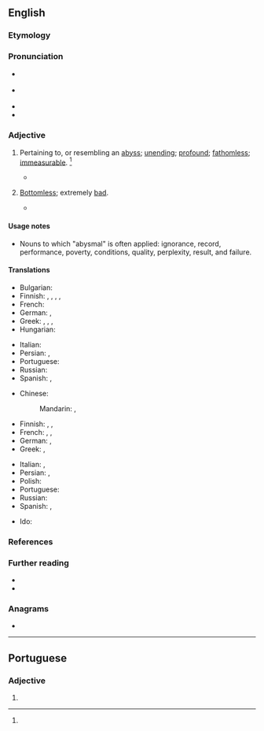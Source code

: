 ==English==

===Etymology===
{{PIE root|en|dʰewb}}
{{suffix|abysm|al|lang=en}}

===Pronunciation===
* {{a|RP}} {{IPA|/əˈbɪz.ml̩/|lang=en}}
* {{a|US}} {{IPA|/əˈbɪz.ml̩/|lang=en}}
* {{audio|en-us-abysmal.ogg|Audio (US)|lang=en}}
* {{rhymes|ɪsməl|lang=en}}

===Adjective===
{{en-adj}}

# {{lb|en|now|rare}} Pertaining to, or resembling an [[abyss]]; [[unending]]; [[profound]]; [[fathomless]]; [[immeasurable]]. {{defdate|First attested in the mid 17<sup>th</sup> century.}}<ref name=SOED/>
#* {{quote-book|author=Carlyle|passage=Geology gives one the same '''abysmal''' extent of time that astronomy does of space. {{defdate|First attested in the early 19<sup>th</sup> century.}}<ref name=SOED>{{R:SOED5|page=11}}</ref>}}
# {{lb|en|figurative}} [[bottomless|Bottomless]]; extremely [[bad]].
#* {{quote-journal
|date=June 9, 2012
|author=Owen Phillips
|title=Euro 2012: Netherlands 0-1 Denmark
|work=BBC Sport
|url=http://www.bbc.co.uk/sport/0/football/18138777
|page=
|passage=Robben curled an effort against the foot of the post from the edge of the box after being gifted the ball by an '''abysmal''' clearance from keeper Stephan Andersen.}}

====Usage notes====
* Nouns to which "abysmal" is often applied: ignorance, record, performance, poverty, conditions, quality, perplexity, result, and failure.

====Translations====
{{trans-top|pertaining to, or resembling an abyss; bottomless; unending; profound}}
* Bulgarian: {{t+|bg|бездънен}}
* Finnish: {{t|fi|pohjaton}}, {{t+|fi|äärimmäinen}}, {{t+|fi|surkea}}, {{t+|fi|toivoton}}, {{t+|fi|kelvoton}}
* French: {{t+|fr|abyssal|m}}
* German: {{t|de|abgründig}}, {{t|de|abgrundtief}}
* Greek: {{t+|el|αβυσσαλέος|m|sc=Grek}}, {{t+|el|απύθμενος|m|sc=Grek}}, {{t|el|απειροβαθής|m|sc=Grek}}, {{t+|el|άπατος|m|sc=Grek}}
* Hungarian: {{t+|hu|feneketlen}}
{{trans-mid}}
* Italian: {{t+|it|abissale}}
* Persian: {{t|fa|مغاک‌مانند|tr=mağâk-mânand|sc=fa-Arab}}, {{t|fa|ژرفناک|tr=žarf-nâk|sc=fa-Arab}}
* Portuguese: {{t|pt|abismal}}
* Russian: {{t+|ru|бездо́нный}}
* Spanish: {{t+|es|abismal}}, {{t|es|insondable}}
{{trans-bottom}}

{{trans-top|extremely bad}}
* Chinese:
*: Mandarin: {{t+|cmn|无可救药}}, {{t+|cmn|烂透}}
* Finnish: {{t+|fi|hirvittävä}}, {{t+|fi|kammottava}}, {{t+|fi|kauhea}}
* French: {{t+|fr|épouvantable|m|f}}, {{t+|fr|terrible|m|f}}, {{t+|fr|exécrable|m|f}}
* German: {{t+|de|erbärmlich}}, {{t+|de|jämmerlich}}
* Greek: {{t+|el|ανεκδιήγητος|m|sc=Grek}}, {{t+|el|απερίγραπτος|m|sc=Grek}}
{{trans-mid}}
* Italian: {{t|it|disastroso}}, {{t|it|pessimo}}
* Persian: {{t+|fa|وحشتناک|tr=vahšat-nâk|sc=fa-Arab}}, {{t+|fa|افتضاح|tr=eftezâh|sc=fa-Arab}}
* Polish: {{t+|pl|beznadziejny}}
* Portuguese: {{t|pt|abismal}}
* Russian: {{t+|ru|отврати́тельный}}
* Spanish: {{t+|es|atroz}}, {{t|es|desastroso}}
{{trans-bottom}}

{{checktrans-top}}
* Ido: {{t-check|io|abismala}}
{{trans-mid}}
{{trans-bottom}}

===References===
<references/>

===Further reading===
* {{R:Webster 1913}}
* {{R:Century 1911}}

===Anagrams===
* {{anagrams|en|balsamy}}

----

==Portuguese==

===Adjective===
{{pt-adj|pl=abysmaes}}

# {{obsolete spelling of|abismal|lang=pt}}